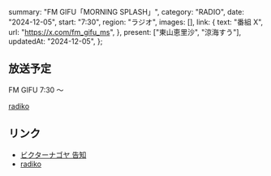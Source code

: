   summary: "FM GIFU「MORNING SPLASH」",
  category: "RADIO",
  date: "2024-12-05",
  start: "7:30",
  region: "ラジオ",
  images: [],
  link: {
    text: "番組 X",
    url: "https://x.com/fm_gifu_ms",
  },
  present: ["東山恵里沙", "涼海すう"],
  updatedAt: "2024-12-05",
};

## 放送予定

FM GIFU 7:30 〜

[radiko](https://radiko.jp/#FMGIFU)

## リンク

- [ビクターナゴヤ 告知](https://x.com/victor_nagoya/status/1864258935722819759)
- [radiko](https://radiko.jp/#FMGIFU)
